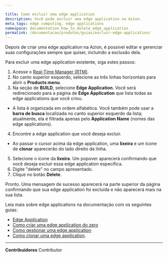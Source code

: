 ```yaml
---

title: Como excluir uma edge application
description: Você pode excluir uma edge application na Azion.
meta_tags: edge computing, edge applications
namespace: documentation_how_to_delete_edge_application
permalink: /documentacao/produtos/guias/excluir-edge-application/
---
```


Depois de criar uma edge application na Azion, é possível editar e gerenciar suas configurações sempre que quiser, incluindo a exclusão dela.

Para excluir uma edge application existente, siga estes passos:

1. Acesse o [Real-Time Manager (RTM)](https://console.azion.com/).
2. No canto superior esquerdo, selecione as três linhas horizontais para abrir o **Products menu**.
3. Na seção de **BUILD**, selecione **Edge Application**. Você será redirecionado para a página de **Edge Application** que lista todas as edge applications que você criou.
- A lista é organizada em ordem alfabética. Você também pode usar a **barra de busca** localizada no canto superior esquerdo da lista; atualmente, ela é filtrada apenas pelo **Application Name** (nomes das edge applications).
4. Encontre a edge application que você deseja excluir.
- Ao passar o cursor acima da edge application, uma **lixeira** e um ícone de **clonar** aparecerão do lado direito da linha.
5. Selecione o ícone da **lixeira**. Um popover aparecerá confirmando que você deseja excluir essa edge application específica.
6. Digite "delete" no campo apresentado.
7. Clique no botão **Delete**.

Pronto. Uma mensagem de sucesso aparecerá na parte superior da página confirmando que sua edge application foi excluída e não aparecerá mais na sua lista.

Leia mais sobre edge applications na documentação com os seguintes guias:

- [Edge Application](/pt-br/documentacao/produtos/edge-application/)
- [Como criar uma edge application do zero](/pt-br/documentacao/produtos/ponto-de-partida/#build-edge-app)
- [Como gestionar uma edge application](/pt-br/documentacao/produtos/ponto-de-partida/#settings-app)
- [Como clonar uma edge application](/pt-br/documentacao/produtos/guias/clonar-edge-application/).




---


**Contribuidores** <ContributorList>Contributor</ContributorList>
